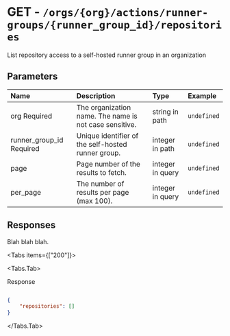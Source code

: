 
# GET - `/orgs/{org}/actions/runner-groups/{runner_group_id}/repositories`

List repository access to a self-hosted runner group in an organization

## Parameters

| Name | Description | Type | Example |
| :---- | :---- | :---- | :---- |
| org <span class="bg-blue-100 text-blue-800 text-xs font-medium me-2 px-2.5 py-0.5 rounded dark:bg-blue-900 dark:text-blue-300">Required</span> | The organization name. The name is not case sensitive. | string in path | `undefined` |
| runner_group_id <span class="bg-blue-100 text-blue-800 text-xs font-medium me-2 px-2.5 py-0.5 rounded dark:bg-blue-900 dark:text-blue-300">Required</span> | Unique identifier of the self-hosted runner group. | integer in path | `undefined` |
| page  | Page number of the results to fetch. | integer in query | `undefined` |
| per_page  | The number of results per page (max 100). | integer in query | `undefined` |

## Responses

Blah blah blah.

<Tabs items={["200"]}>

<Tabs.Tab>

Response

```json

{
    "repositories": []
}

```

</Tabs.Tab>

</Tabs>